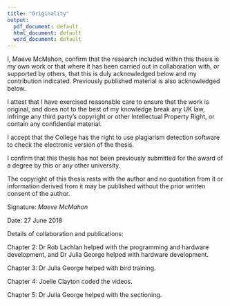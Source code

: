```yaml
---
title: "Originality"
output:
  pdf_document: default
  html_document: default
  word_document: default
---
```


I, Maeve McMahon, confirm that the research included within this thesis is my own work or that where it has been carried out in collaboration with, or supported by others, that this is duly acknowledged below and my contribution indicated. Previously published material is also acknowledged below.

I attest that I have exercised reasonable care to ensure that the work is original, and does not to the best of my knowledge break any UK law, infringe any third party’s copyright or other Intellectual Property Right, or contain any confidential material.

I accept that the College has the right to use plagiarism detection software to check the electronic version of the thesis.

I confirm that this thesis has not been previously submitted for the award of a degree by this or any other university.

The copyright of this thesis rests with the author and no quotation from it or information derived from it may be published without the prior written consent of the author.

Signature: _Maeve McMahon_

Date: 27 June 2018

Details of collaboration and publications:

Chapter 2: Dr Rob Lachlan helped with the programming and hardware development, and Dr Julia George helped with hardware development.

Chapter 3: Dr Julia George helped with bird training.

Chapter 4: Joelle Clayton coded the videos.

Chapter 5: Dr Julia George helped with the sectioning.